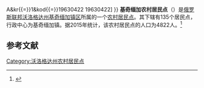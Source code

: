 {{Infobox Settlement
| official_name = 基奇缅加农村居民点
| native_name = Сельское поселение Кичменгское
| settlement_type = [[农村居民点|农村居民点]]
| subdivision_type = [[国家|国家]]
| subdivision_type1 = [[州_(俄罗斯)|州]]
| subdivision_type2 = [[区_(苏联)|区]]
| subdivision_name = {{RUS}}
| subdivision_name1 = [[沃洛格达州|沃洛格达州]]
| subdivision_name2 = [[基奇缅加镇区|基奇缅加镇区]]
| seat_type = 行政中心
| seat = 基奇缅加镇
| population_as_of=2015
| population_footnotes = <ref name=stat />
| population_total = 4822
| coordinates_display = inline,title
| latd = 59 | latm = 59 | lats = 19 | latNS = N
| longd = 45 | longm = 47 | longs = 49 | longEW = E
| timezone = [[莫斯科时间|MSK]]
| utc_offset = +3
| blank_name = [[俄罗斯市政土地区划代码|OKTMO编码]]
| blank_info = [http://classif.spb.ru/classificators/view/tma.php?st{{=}}A&kr{{=}}1&kod{{=}}19630422 19630422]
}}
'''基奇缅加农村居民点'''（{{lang-ru|Сельское поселение Кичменгское}}）是[[俄罗斯联邦|俄罗斯联邦]][[沃洛格达州|沃洛格达州]][[基奇缅加镇区|基奇缅加镇区]]所属的一个[[农村居民点|农村居民点]]。其下辖有135个居民点，行政中心为基奇缅加镇。据2015年统计，该农村居民点的人口为4822人。<ref name=stat>{{cite web |url=http://www.gks.ru/free_doc/doc_2015/bul_dr/mun_obr2015.rar |title=Численность населения Российской Федерации по муниципальным образованиям на 1 января 2015 года |accessdate=2015-08-06 |archiveurl=https://www.webcitation.org/6aaNzOlFO?url=http://www.gks.ru/free_doc/doc_2015/bul_dr/mun_obr2015.rar |archivedate=2015-08-06 |language=ru |deadurl=yes }}</ref>

== 参考文献 ==
{{reflist}}

{{Russia-stub}}

[[Category:沃洛格达州农村居民点|Category:沃洛格达州农村居民点]]